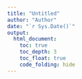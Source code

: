 ```yaml
---
title: "Untitled"
author: "Author"
date: "`r Sys.Date()`"
output: 
  html_document:
    toc: true
    toc_depth: 3
    toc_float: true
    code_folding: hide
---
```


```r
```

```r
```
